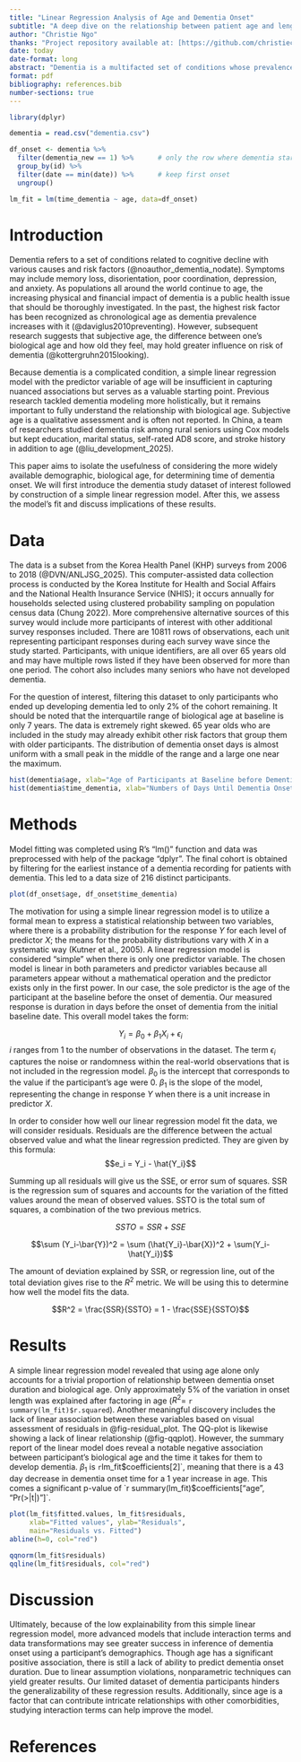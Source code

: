 ```yaml
---
title: "Linear Regression Analysis of Age and Dementia Onset"
subtitle: "A deep dive on the relationship between patient age and length before dementia onset"
author: "Christie Ngo"
thanks: "Project repository available at: [https://github.com/christiecngo/math261a_project1](https://github.com/christiecngo/math261a_project1)."
date: today
date-format: long
abstract: "Dementia is a multifacted set of conditions whose prevalence is strongly associated with age. A simple linear regression model on Korea Health Panel survey data using biological age is constructed to examine the isolated influence on dementia onset duration. Results show a lack of linear relationship, with age alone only explaining a small proportion of the variation in time until onset. Future studies of age's impact on dementia require more complex modeling techniques and data transformations."
format: pdf
bibliography: references.bib
number-sections: true
---
```


```r
library(dplyr)

dementia = read.csv("dementia.csv")

df_onset <- dementia %>%
  filter(dementia_new == 1) %>%      # only the row where dementia starts
  group_by(id) %>%
  filter(date == min(date)) %>%      # keep first onset
  ungroup()
```

```r
lm_fit = lm(time_dementia ~ age, data=df_onset)
```

# Introduction 

Dementia refers to a set of conditions related to cognitive decline with various causes and risk factors (@noauthor_dementia_nodate). Symptoms may include memory loss, disorientation, poor coordination, depression, and anxiety. As populations all around the world continue to age, the increasing physical and financial impact of dementia is a public health issue that should be thoroughly investigated. In the past, the highest risk factor has been recognized as chronological age as dementia prevalence increases with it (@daviglus2010preventing). However, subsequent research suggests that subjective age, the difference between one's biological age and how old they feel, may hold greater influence on risk of dementia (@kottergruhn2015looking). 

Because dementia is a complicated condition, a simple linear regression model with the predictor variable of age will be insufficient in capturing nuanced associations but serves as a valuable starting point. Previous research tackled dementia modeling more holistically, but it remains important to fully understand the relationship with biological age. Subjective age is a qualitative assessment and is often not reported. In China, a team of researchers studied dementia risk among rural seniors using Cox models but kept education, marital status, self-rated AD8 score, and stroke history in addition to age (@liu_development_2025).

This paper aims to isolate the usefulness of considering the more widely available demographic, biological age, for determining time of dementia onset. We will first introduce the dementia study dataset of interest followed by construction of a simple linear regression model. After this, we assess the model's fit and discuss implications of these results.



# Data {#sec-data}

The data is a subset from the Korea Health Panel (KHP) surveys from 2006 to 2018 (@DVN/ANLJSG_2025). This computer-assisted data collection process is conducted by the Korea Institute for Health and Social Affairs and the National Health Insurance Service (NHIS); it occurs annually for households selected using clustered probability sampling on population census data (Chung 2022). More comprehensive alternative sources of this survey would include more participants of interest with other additional survey responses included. There are 10811 rows of observations, each unit representing participant responses during each survey wave since the study started. Participants, with unique identifiers, are all over 65 years old and may have multiple rows listed if they have been observed for more than one period. The cohort also includes many seniors who have not developed dementia. 

For the question of interest, filtering this dataset to only participants who ended up developing dementia led to only 2% of the cohort remaining. It should be noted that the interquartile range of biological age at baseline is only 7 years. The data is extremely right skewed. 65 year olds who are included in the study may already exhibit other risk factors that group them with older participants. The distribution of dementia onset days is almost uniform with a small peak in the middle of the range and a large one near the maximum. 

```r
hist(dementia$age, xlab="Age of Participants at Baseline before Dementia (years)", main="Histogram of Dementia Participant Baseline Age")
hist(dementia$time_dementia, xlab="Numbers of Days Until Dementia Onset", main="Historgram of Time Until Dementia Onset in Days")
```

# Methods

Model fitting was completed using R's "lm()" function and data was preprocessed with help of the package "dplyr". The final cohort is obtained by filtering for the earliest instance of a dementia recording for patients with dementia. This led to a data size of 216 distinct participants.


```r
plot(df_onset$age, df_onset$time_dementia)
```

The motivation for using a simple linear regression model is to utilize a formal mean to express a statistical relationship between two variables, where there is a probability distribution for the response $Y$ for each level of predictor $X$; the means for the probability distributions vary with $X$ in a systematic way (Kutner et al., 2005). A linear regression model is considered "simple" when there is only one predictor variable. The chosen model is linear in both parameters and predictor variables because all parameters appear without a mathematical operation and the predictor exists only in the first power. In our case, the sole predictor is the age of the participant at the baseline before the onset of dementia. Our measured response is duration in days before the onset of dementia from the initial baseline date. This overall model takes the form:

$$Y_i = \beta_0 + \beta_1X_i + \epsilon_i$$
$i$ ranges from 1 to the number of observations in the dataset. The term $\epsilon_i$ captures the noise or randomness within the real-world observations that is not included in the regression model. $\beta_0$ is the intercept that corresponds to the value if the participant's age were 0. $\beta_1$ is the slope of the model, representing the change in response $Y$ when there is a unit increase in predictor $X$.

In order to consider how well our linear regression model fit the data, we will consider residuals. Residuals are the difference between the actual observed value and what the linear regression predicted. They are given by this formula: $$e_i = Y_i - \hat{Y_i}$$

Summing up all residuals will give us the SSE, or error sum of squares. SSR is the regression sum of squares and accounts for the variation of the fitted values around the mean of observed values. SSTO is the total sum of squares, a combination of the two previous metrics.

$$SSTO = SSR + SSE$$

$$\sum (Y_i-\bar{Y})^2 = \sum (\hat{Y_i}-\bar{X})^2 + \sum(Y_i-\hat{Y_i})$$

The amount of deviation explained by SSR, or regression line, out of the total deviation gives rise to the $R^2$ metric. We will be using this to determine how well the model fits the data.

$$R^2 = \frac{SSR}{SSTO} = 1 - \frac{SSE}{SSTO}$$

# Results

A simple linear regression model revealed that using age alone only accounts for a trivial proportion of relationship between dementia onset duration and biological age. Only approximately 5% of the variation in onset length was explained after factoring in age ($R^2$= `r summary(lm_fit)$r.squared`). Another meaningful discovery includes the lack of linear association between these variables based on visual assessment of residuals in @fig-residual_plot. The QQ-plot is likewise showing a lack of linear relationship (@fig-qqplot). However, the summary report of the linear model does reveal a notable negative association between participant's biological age and the time it takes for them to develop dementia. $\beta_1$ is `r `lm_fit$coefficients[2]`, meaning that there is a 43 day decrease in dementia onset time for a 1 year increase in age. This comes a significant p-value of `r summary(lm_fit)$coefficients["age", "Pr(>|t|)"]`. 

```r
plot(lm_fit$fitted.values, lm_fit$residuals,
     xlab="Fitted values", ylab="Residuals",
     main="Residuals vs. Fitted")
abline(h=0, col="red")
```


```r
qqnorm(lm_fit$residuals)
qqline(lm_fit$residuals, col="red")
```


# Discussion

Ultimately, because of the low explainability from this simple linear regression model, more advanced models that include interaction terms and data transformations may see greater success in inference of dementia onset using a participant's demographics. Though age has a significant positive association, there is still a lack of ability to predict dementia onset duration. Due to linear assumption violations, nonparametric techniques can yield greater results. Our limited dataset of dementia participants hinders the generalizability of these regression results. Additionally, since age is a factor that can contribute intricate relationships with other comorbidities, studying interaction terms can help improve the model. 

# References
